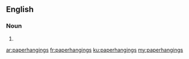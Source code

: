 ==English==

===Noun===
{{head|en|plural}}

# {{plural of|paperhanging|lang=en}}

[[ar:paperhangings]]
[[fr:paperhangings]]
[[ku:paperhangings]]
[[my:paperhangings]]